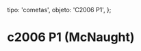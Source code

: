 
  tipo: 'cometas',
  objeto: 'C2006 P1',
};

# c2006 P1 (McNaught)

<Imagen
  src="registro/c2006-p1_20070112_124cometa-c2006p1-reflecator-358-f5-12-enero-2007-iso-100-1-320s.jpg"
  fecha="20070112"
  desc="Pleno + Digital Camara Olympus E1. Plena luz del dia a las 14:10h"
/>